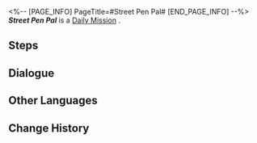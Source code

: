 <%-- [PAGE_INFO]
PageTitle=#Street Pen Pal#
[END_PAGE_INFO] --%>
{{Stub|Dialogue, characters, and location(s)}}
{{Mission Infobox
|id            = 3010103
|title         = 
|image         = Mission Street Pen Pal.png
|type          = Daily
|event_name    = 
|chapter       = 
|requirements  = 
|summary       = <!--official mission summary from Fate's Atlas-->
|characters    = <!--characters that appear in this mission-->
|startLocation = <!--location as it intially appears on the mission screen-->
|world         = <!--i.e. Penacony-->
|area          = <!--i.e. A Child's Dream-->
|prev          = 
|next          = 
|exp           = 
|credits       = 5000
|stellarJade   = 
|other         = {{Card List||delim=;}}
}}
'''''Street Pen Pal''''' is a [[Daily Mission]]<!--in [world]-->.

==Steps==


<!--
==Gameplay Notes==

--><!--
==Trial Character==

-->
==Dialogue==
{{Stub Dialogue}}


==Other Languages==
{{Other Languages
|en   = Street Pen Pal
|zhs  = 街头笔友
|zht  = 街頭筆友
|ja   = 街並みのペンパル
|ko   = 길거리 펜팔
|es   = Amigo callejero por correspondencia
|fr   = Correspondant de rue
|ru   = Уличный друг по переписке
|th   = เพื่อนจากจดหมายรายทาง
|vi   = Bạn Qua Thư
|de   = Straßenbrieffreund
|id   = Sahabat Pena Jalanan
|pt   = Amigo de Correspondência das Ruas
}}

==Change History==
{{Change History|1.0}}
